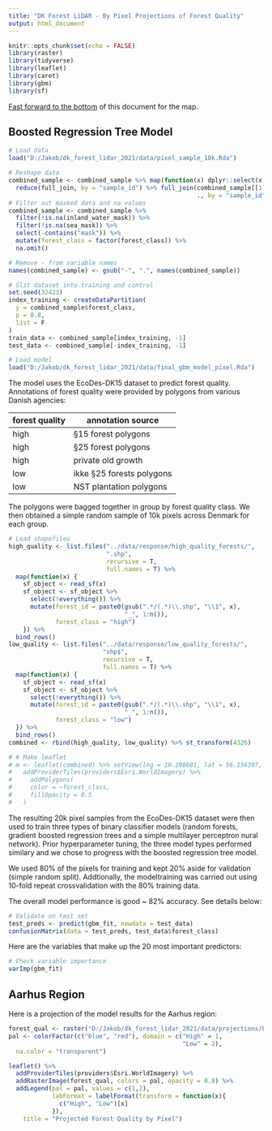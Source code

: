```yaml
---
title: "DK Forest LiDAR - By Pixel Projections of Forest Quality"
output: html_document
---
```


```r
knitr::opts_chunk$set(echo = FALSE)
library(raster)
library(tidyverse)
library(leaflet)
library(caret)
library(gbm)
library(sf)
```


[Fast forward to the bottom](#aarhus-region) of this document for the map. 

## Boosted Regression Tree Model
```r
# Load data
load("D:/Jakob/dk_forest_lidar_2021/data/pixel_sample_10k.Rda")

# Reshape data 
combined_sample <- combined_sample %>% map(function(x) dplyr::select(x, -forest_class)) %>%
  reduce(full_join, by = "sample_id") %>% full_join(combined_sample[[1]][,1:2], 
                                                    ., by = "sample_id")
# Filter out masked data and na values   
combined_sample <- combined_sample %>% 
  filter(!is.na(inland_water_mask)) %>%
  filter(!is.na(sea_mask)) %>%
  select(-contains("mask")) %>%
  mutate(forest_class = factor(forest_class)) %>%
  na.omit()

# Remove - from variable names
names(combined_sample) <- gsub("-", ".", names(combined_sample))

# Slit dataset into training and control
set.seed(32423)
index_training <- createDataPartition(
  y = combined_sample$forest_class,
  p = 0.8,
  list = F
)
train_data <- combined_sample[index_training, -1]
test_data <- combined_sample[-index_training, -1]

# Load model 
load("D:/Jakob/dk_forest_lidar_2021/data/final_gbm_model_pixel.Rda")
```

The model uses the EcoDes-DK15 dataset to predict forest quality. Annotations of forest quality were provided by polygons from various Danish agencies:

| forest quality | annotation source |
| --- | --- |
| high | §15 forest polygons |
| high | §25 forest polygons |
| high | private old growth |
| low | ikke §25 forests polygons |
| low | NST plantation polygons |

The polygons were bagged together in group by forest quality class. We then obtained a simple random sample of 10k pixels across Denmark for each group. 

``` r
# Load shapefiles
high_quality <- list.files("../data/response/high_quality_forests/", 
                           ".shp", 
                           recursive = T,
                           full.names = T) %>%
  map(function(x) {
    sf_object <- read_sf(x)
    sf_object <- sf_object %>%
      select(!everything()) %>%
      mutate(forest_id = paste0(gsub(".*/(.*)\\.shp", "\\1", x),
                                "_", 1:n()),
             forest_class = "high")
    }) %>%
  bind_rows() 
low_quality <- list.files("../data/response/low_quality_forests/", 
                          "shp$", 
                          recursive = T,
                          full.names = T) %>%
  map(function(x) {
    sf_object <- read_sf(x)
    sf_object <- sf_object %>%
      select(!everything()) %>%
      mutate(forest_id = paste0(gsub(".*/(.*)\\.shp", "\\1", x),
                                "_", 1:n()),
             forest_class = "low")
  }) %>%
  bind_rows() 
combined <- rbind(high_quality, low_quality) %>% st_transform(4326)

# # Make leaflet
# m <- leaflet(combined) %>% setView(lng = 10.208681, lat = 56.156397, zoom = 10) %>% 
#   addProviderTiles(providers$Esri.WorldImagery) %>%
#     addPolygons(
#     color = ~forest_class,
#     fillOpacity = 0.5
#   )

```

The resulting 20k pixel samples from the EcoDes-DK15
dataset were then used to train three types of binary classifier models (random forests, gradient boosted regression trees and a simple multilayer perceptron nural network). Prior hyperparameter tuning,
the three model types performed similary and we chose to progress with the boosted regression tree model.

We used 80% of the pixels for training and kept 20% aside for validation (simple random split). Addtionally, the modeltraining was carried out using 10-fold repeat crossvalidation with the 80% training data. 

The overall model performance is good ~ 82% accuracy. See details below:

``` r
# Validate on test set
test_preds <- predict(gbm_fit, newdata = test_data)
confusionMatrix(data = test_preds, test_data$forest_class)
```

Here are the variables that make up the 20 most important predictors:
``` r
# Check variable importance
varImp(gbm_fit)
```

## Aarhus Region {#aarhus-region}
Here is a projection of the model results for the Aarhus region:

``` r
forest_qual <- raster("D:/Jakob/dk_forest_lidar_2021/data/projections/by_pixel/forest_quality_by_pixel.vrt")
pal <- colorFactor(c("blue", "red"), domain = c("High" = 1,
                                                "Low" = 2),
  na.color = "transparent")

leaflet() %>% 
  addProviderTiles(providers$Esri.WorldImagery) %>%
  addRasterImage(forest_qual, colors = pal, opacity = 0.8) %>%
  addLegend(pal = pal, values = c(1,2),
            labFormat = labelFormat(transform = function(x){
              c("High", "Low")[x]
            }),
    title = "Projected Forest Quality by Pixel") 
```

